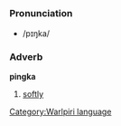 =={{wbp}}==
[[Category:Warlpiri language]]
===Pronunciation===
*/pɪŋka/
===Adverb===
'''pingka'''

#[[soft]]ly